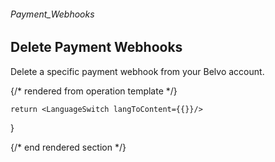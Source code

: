 ###### *Payment_Webhooks*

## Delete Payment Webhooks

Delete a specific payment webhook from your Belvo account.

{/* rendered from operation template */}


    return <LanguageSwitch langToContent={{}}/>
}

<Operation />

{/* end rendered section */}
